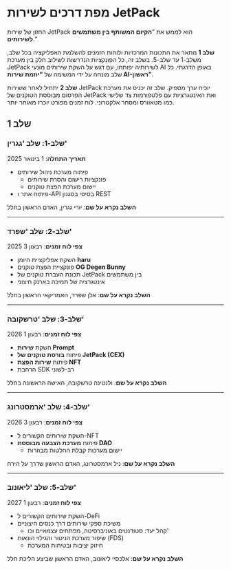 # מפת דרכים לשירות JetPack

החזון של שירות JetPack הוא לממש את “**הקיום המשותף בין משתמשים לשירותים**.”

**שלב 1** מתאר את התכונות המרכזיות ולוחות הזמנים להשלמת האפליקציה בכל שלב, משלב-1 עד שלב-5. בשלב זה, כל הפונקציות הנדרשות לשילוב חלק בין מערכת JetPack לשירותיה יפותחו, עם דגש על השקת שירותים מונעי AI באופן הדרגתי. כל שלב מונחה על ידי המשימה של **“יוזמת שירות AI-ראשון”**.

**שלב 2** יתחיל לאחר ששירות JetPack יוכיח ערך מספיק. שלב זה יכניס את מערכת הפרסום מבוססת הטוקנים של JetPack ואת האינטגרציות עם פלטפורמות צד שלישי כמו מטאוורס ומסחר אלקטרוני. לוח זמנים מפורט יוכרז מאוחר יותר.


## שלב 1

### **שלב-1: שלב 'גגרין'**
**תאריך התחלה**: 1 בינואר 2025

- פיתוח מערכת ניהול שירותים
  - פונקציות רישום והסרת שירותים
  - יישום מערכת הפצת טוקנים
- פיתוח אתר ו-API בסיסי בסגנון REST

**השלב נקרא על שם**: יורי גגרין, האדם הראשון בחלל

---

### **שלב-2: שלב 'שפרד'**
**צפי לוח זמנים**: רבעון 3 2025

- השקת אפליקציית היומן **haru**
- פונקציית הפצת טוקנים **OG Degen Bunny**
- תכונת העברת טוקנים של JetPack בין משתמשים
- אינטגרציה של תמיכה בארנק חיצוני

**השלב נקרא על שם**: אלן שפרד, האמריקאי הראשון בחלל

---

### **שלב-3: שלב 'טרשקובה'**
**צפי לוח זמנים**: רבעון 1 2026

- השקת **שירות Prompt**
- פיתוח **בורסת טוקנים של JetPack (CEX)**
- פיתוח **שירות הפצת NFT**
- הרחבת SDK רב-לשוני

**השלב נקרא על שם**: ולנטינה טרשקובה, האישה הראשונה בחלל

---

### **שלב-4: שלב 'ארמסטרונג'**
**צפי לוח זמנים**: רבעון 3 2026

- השקת שירותים הקשורים ל-NFT
- פיתוח **מערכת הצבעה מבוססת DAO**
  - יישום מערכות קבלת החלטות מבוזרות

**השלב נקרא על שם**: ניל ארמסטרונג, האדם הראשון שדרך על הירח

---

### **שלב-5: שלב 'ליאונוב'**
**צפי לוח זמנים**: רבעון 1 2027

- השקת שירותים הקשורים ל-DeFi
- משיכת ספקי שירותים דרך כנסים חיצוניים
  - קהל יעד: סטודנטים באוניברסיטה, מפתחים עצמאיים וכו'
- שיפור מערכת הניטור והגילוי הונאות (FDS)
  - חיזוק יציבות ובטיחות המערכת

**השלב נקרא על שם**: אלכסיי ליאונוב, האדם הראשון שביצע הליכת חלל